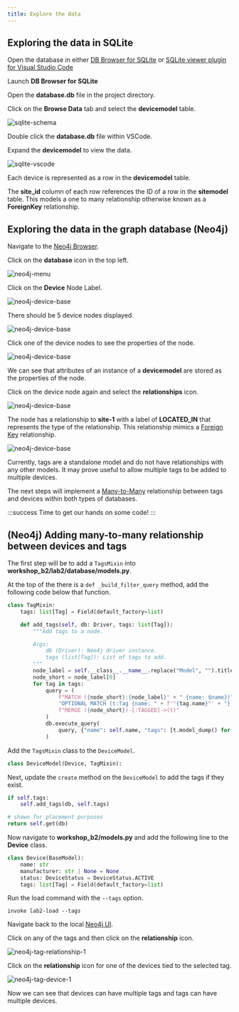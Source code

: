 ```yaml
---
title: Explore the data
---
```


## Exploring the data in SQLite

Open the database in either [DB Browser for SQLite](https://sqlitebrowser.org/dl/) or [SQLite viewer plugin for Visual Studio Code](https://marketplace.visualstudio.com/items?itemName=qwtel.sqlite-viewer&ssr=false#overview)

<Tabs>
<TabItem value="DBBrowser for SQLite" default>

Launch **DB Browser for SQLite**

Open the **database.db** file in the project directory.

Click on the **Browse Data** tab and select the **devicemodel** table.

![sqlite-schema](../images/lab2/sqlite-data-dbbrowser.png)

</TabItem>
<TabItem value="VSCode - SQLite Browser">

Double click the **database.db** file within VSCode.

Expand the **devicemodel** to view the data.

![sqlite-vscode](../images/lab2/sqllite-data-vscode.png)

</TabItem>
</Tabs>

Each device is represented as a row in the **devicemodel** table.

The **site_id** column of each row references the ID of a row in the **sitemodel** table. This models a one to many relationship otherwise known as a **ForeignKey** relationship.

## Exploring the data in the graph database (Neo4j)

Navigate to the [Neo4j Browser](http://localhost:7474). 

Click on the **database** icon in the top left.

![neo4j-menu](../images/lab2/02-neo4j-menu.png)

Click on the **Device** Node Label.

![neo4j-device-base](../images/lab2/06-neo4j-base-device-1.png)

There should be 5 device nodes displayed.

![neo4j-device-base](../images/lab2/07-neo4j-device-nodes.png)

Click one of the device nodes to see the properties of the node.

![neo4j-device-base](../images/lab2/neo4j-device-properties.png)

We can see that attributes of an instance of a **devicemodel** are stored as the properties of the node.

Click on the device node again and select the **relationships** icon.

![neo4j-device-base](../images/lab2/08-neo4j-device-relationships-1.png)

The node has a relationship to **site-1** with a label of **LOCATED_IN** that represents the type of the relationship. This relationship mimics a [Foreign Key](https://www.reddit.com/r/SQL/comments/qras0z/please_explain_foreign_keys_to_me_like_i_am_six/) relationship.

![neo4j-device-base](../images/lab2/09-neo4j-device-relationships-2.png)

Currently, tags are a standalone model and do not have relationships with any other models. It may prove useful to allow multiple tags to be added to multiple devices.

The next steps will implement a [Many-to-Many](https://en.wikipedia.org/wiki/Many-to-many_(data_model)) relationship between tags and devices within both types of databases.

:::success
Time to get our hands on some code!
:::

## (Neo4j) Adding many-to-many relationship between devices and tags

The first step will be to add a ``TagsMixin`` into **workshop_b2/lab2/database/models.py**.

At the top of the there is a ``def _build_filter_query`` method, add the following code below that function.

```python
class TagMixin:
    tags: list[Tag] = Field(default_factory=list)

    def add_tags(self, db: Driver, tags: list[Tag]):
        """Add tags to a node.

        Args:
            db (Driver): Neo4j driver instance.
            tags (list[Tag]): List of tags to add.
        """
        node_label = self.__class__.__name__.replace("Model", "").title()
        node_short = node_label[0]
        for tag in tags:
            query = (
                f"MATCH ({node_short}:{node_label}" + " {name: $name})"
                "OPTIONAL MATCH (t:Tag {name: " + f'"{tag.name}"' + "})"
                f"MERGE ({node_short})-[:TAGGED]->(t)"
            )
            db.execute_query(
                query, {"name": self.name, "tags": [t.model_dump() for t in tags]}
            )

```

Add the ``TagsMixin`` class to the ``DeviceModel``.

```python
class DeviceModel(Device, TagMixin):
```

Next, update the ``create`` method on the ``DeviceModel`` to add the tags if they exist.

```python
if self.tags:
    self.add_tags(db, self.tags)

# shown for placement purposes
return self.get(db)
```

Now navigate to **workshop_b2/models.py** and add the following line to the **Device** class.

```python
class Device(BaseModel):
    name: str
    manufacturer: str | None = None
    status: DeviceStatus = DeviceStatus.ACTIVE
    tags: list[Tag] = Field(default_factory=list)
```

Run the load command with the ``--tags`` option.

```shell
invoke lab2-load --tags
```

Navigate back to the local [Neo4j UI](http://localhost:7474).

Click on any of the tags and then click on the **relationship** icon.

![neo4j-tag-relationship-1](../images/lab2/12-neo4j-tag-relationship-1.png)

Click on the **relationship** icon for one of the devices tied to the selected tag.

![neo4j-tag-device-1](../images/lab2/13-neo4j-tag-device-1.png)

Now we can see that devices can have multiple tags and tags can have multiple devices.